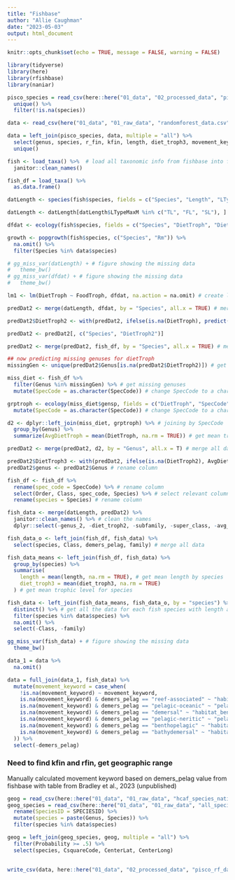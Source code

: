 ```yaml
---
title: "Fishbase"
author: "Allie Caughman"
date: "2023-05-03"
output: html_document
---
```


```r
knitr::opts_chunk$set(echo = TRUE, message = FALSE, warning = FALSE)

library(tidyverse)
library(here)
library(rfishbase)
library(naniar)
```

```r
pisco_species = read_csv(here::here("01_data", "02_processed_data", "pisco_species.csv")) %>% 
  unique() %>% 
  filter(!is.na(species))
```

```r
data <- read_csv(here("01_data", "01_raw_data", "randomforest_data.csv"))

data = left_join(pisco_species, data, multiple = "all") %>% 
  select(genus, species, r_fin, kfin, length, diet_troph3, movement_keyword, geog_range) %>% 
  unique()

```

```r
fish <- load_taxa() %>%  # load all taxonomic info from fishbase into fish, then
  janitor::clean_names()

fish_df = load_taxa() %>% 
  as.data.frame()
```

```r
datLength <- species(fish$species, fields = c("Species", "Length", "LTypeMaxM", "DemersPelag", "FBname")) # get wanted information from fishbase

datLength <- datLength[datLength$LTypeMaxM %in% c("TL", "FL", "SL"), ] # subset to TL FL and SL lengths

dfdat <- ecology(fish$species, fields = c("Species", "DietTroph", "DietSeTroph", "FoodTroph", "FoodSeTroph")) # get fish ecology information from fishbase

growth <- popgrowth(fish$species, c("Species", "Rm")) %>% 
  na.omit() %>% 
  filter(Species %in% data$species)

# gg_miss_var(datLength) + # figure showing the missing data
#   theme_bw()
# gg_miss_var(dfdat) + # figure showing the missing data
#   theme_bw()

lm1 <- lm(DietTroph ~ FoodTroph, dfdat, na.action = na.omit) # create linear model to fill in missing trophic data

predDat2 <- merge(datLength, dfdat, by = "Species", all.x = TRUE) # merge length and tropic data

predDat2$DietTroph2 <- with(predDat2, ifelse(is.na(DietTroph), predict(lm1, newdata = data.frame(FoodTroph = FoodTroph)), DietTroph)) # replace NA trophic data with predictions from linear model

predDat2 <- predDat2[, c("Species", "DietTroph2")]

predDat2 <- merge(predDat2, fish_df, by = "Species", all.x = TRUE) # merge data with taxa information

## now predicting missing genuses for dietTroph
missingGen <- unique(predDat2$Genus[is.na(predDat2$DietTroph2)]) # get genuses with NA values

miss_diet <- fish_df %>%
  filter(Genus %in% missingGen) %>% # get missing genuses
  mutate(SpecCode = as.character(SpecCode)) # change SpecCode to a character

grptroph <- ecology(miss_diet$gensp, fields = c("DietTroph", "SpecCode")) %>% # get ecology data of species
  mutate(SpecCode = as.character(SpecCode)) # change SpecCode to a character

d2 <- dplyr::left_join(miss_diet, grptroph) %>% # joining by SpecCode
  group_by(Genus) %>%
  summarize(AvgDietTroph = mean(DietTroph, na.rm = TRUE)) # get mean trophic level by genus

predDat2 <- merge(predDat2, d2, by = "Genus", all.x = T) # merge all data

predDat2$DietTroph3 <- with(predDat2, ifelse(is.na(DietTroph2), AvgDietTroph, DietTroph2)) # replace missing trophic data with genus averages
predDat2$genus <- predDat2$Genus # rename column

fish_df <- fish_df %>%
  rename(spec_code = SpecCode) %>% # rename column
  select(Order, Class, spec_code, Species) %>% # select relevant columns
  rename(species = Species) # rename column

fish_data <- merge(datLength, predDat2) %>%
  janitor::clean_names() %>% # clean the names
  dplyr::select(-genus_2, -diet_troph2, -subfamily, -super_class, -avg_diet_troph, -order, -class) # merge all data and remove columns that are not relevant

fish_data_o <- left_join(fish_df, fish_data) %>%
  select(species, Class, demers_pelag, family) # merge all data

fish_data_means <- left_join(fish_df, fish_data) %>%
  group_by(species) %>%
  summarise(
    length = mean(length, na.rm = TRUE), # get mean length by species
    diet_troph3 = mean(diet_troph3, na.rm = TRUE)
  ) # get mean trophic level for species

fish_data <- left_join(fish_data_means, fish_data_o, by = "species") %>%
  distinct() %>% # get all the data for each fish species with length and trophic level data
  filter(species %in% data$species) %>% 
  na.omit() %>% 
  select(-Class, -family)
```

```r
gg_miss_var(fish_data) + # figure showing the missing data
  theme_bw()
```

```r
data_1 = data %>%
  na.omit()

data = full_join(data_1, fish_data) %>% 
  mutate(movement_keyword = case_when(
    !is.na(movement_keyword) ~ movement_keyword,
    is.na(movement_keyword) & demers_pelag == "reef-associated" ~ "habitat_reef",
    is.na(movement_keyword) & demers_pelag == "pelagic-oceanic" ~ "pelagic",
    is.na(movement_keyword) & demers_pelag == "demersal" ~ "habitat_benthic",
    is.na(movement_keyword) & demers_pelag == "pelagic-neritic" ~ "pelagic",
    is.na(movement_keyword) & demers_pelag == "benthopelagic" ~ "habitat_deep",
    is.na(movement_keyword) & demers_pelag == "bathydemersal" ~ "habitat_deep",
  )) %>% 
  select(-demers_pelag)
```

### Need to find kfin and rfin, get geographic range

Manually calculated movement keyword based on demers_pelag value from fishbase with table from Bradley et al., 2023 (unpublished)

```r
geog = read_csv(here::here("01_data", "01_raw_data", "hcaf_species_native.csv"))
geog_species = read_csv(here::here("01_data", "01_raw_data", "all_speciesid.csv")) %>% 
  rename(SpeciesID = SPECIESID) %>% 
  mutate(species = paste(Genus, Species)) %>% 
  filter(species %in% data$species)

geog = left_join(geog_species, geog, multiple = "all") %>% 
  filter(Probability >= .5) %>% 
  select(species, CsquareCode, CenterLat, CenterLong) 
  
```


```r
write_csv(data, here::here("01_data", "02_processed_data", "pisco_rf_data.csv"))
```



